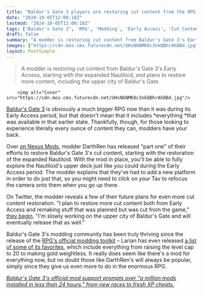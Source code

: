 ```yaml
---
title: "Baldur's Gate 3 players are restoring cut content from the RPG's Early Access period, and this expanded Nautiloid is just the beginning"
date: "2024-10-05T12:00:18Z"
lastmod: "2024-10-05T12:00:18Z"
tags: ["Baldur's Gate 3", 'RPG', 'Modding', 'Early Access', 'Cut Content', 'Nexus Mods', 'PC']
draft: false
summary: "A modder is restoring cut content from Baldur's Gate 3's Early Access, starting with the expanded Nautiloid, and plans to restore more content, including the upper city of Baldur's Gate."
images: ["https://cdn.mos.cms.futurecdn.net/UHsNbNMK8c3nkQBhrAh8Bd.jpg"]
layout: PostSimple
---
```

> A modder is restoring cut content from Baldur's Gate 3's Early Access, starting with the expanded Nautiloid, and plans to restore more content, including the upper city of Baldur's Gate.


        <img alt="Cover" src="https://cdn.mos.cms.futurecdn.net/UHsNbNMK8c3nkQBhrAh8Bd.jpg"/>
        
[<u>Baldur's Gate 3</u>](https://www.gamesradar.com/baldurs-gate-3-guide/) is obviously a much bigger RPG now than it was during its Early Access period, but that doesn't mean that it includes *everything *that was available in that earlier state. Thankfully, though, for those looking to experience literally every ounce of content they can, modders have your back.

Over [<u>on Nexus Mods</u>](https://www.nexusmods.com/baldursgate3/mods/12747), modder DarthRen has released "part one" of their efforts to restore Baldur's Gate 3's cut content, starting with the restoration of the expanded Nautiloid. With the mod in place, you'll be able to fully explore the Nautiloid's upper deck just like you could during the Early Access period. The modder explains that they've had to add a new platform in order to do just that, so you might need to click on your Tav to refocus the camera onto them when you go up there. 

On Twitter, the modder reveals a few of their future plans for even more cut content restoration. "I plan to restore more cut content both from Early Access and remaking stuff that was planned but was cut from the game," [<u>they begin</u>](https://x.com/RenMods/status/1841835735420436958). "I'm slowly working on the upper city of Baldur's Gate and will eventually release that as well."

Baldur's Gate 3's modding community has been truly thriving since the release of the [<u>RPG's official modding toolkit</u>](https://www.gamesradar.com/games/baldur-s-gate/baldurs-gate-3-modders-say-the-rpgs-official-mod-toolkit-is-already-transforming-previously-tedious-tasks-im-no-longer-writing-now-im-painting/) – Larian has even released [<u>a list of some of its favorites</u>](https://www.gamesradar.com/games/baldur-s-gate/larians-14-favorite-baldurs-gate-3-mods-include-everything-true-dandd-sickos-could-want-like-a-level-20-cap-16-character-party-limit-and-excessively-pretty-dice/), which include everything from raising the level cap to 20 to making gold weightless. It really does seem like there's a mod for everything now, but no doubt those like DarthRen's will always be popular, simply since they give us even more to do in the enormous RPG.

[<u><em>Baldur's Gate 3's official mod support prompts over "a million mods installed in less than 24 hours," from new races to fresh XP cheats.</em></u>](https://www.gamesradar.com/games/baldur-s-gate/baldurs-gate-3s-official-mod-support-prompts-over-a-million-mods-installed-in-less-than-24-hours-from-new-races-to-fresh-xp-cheats/)
        